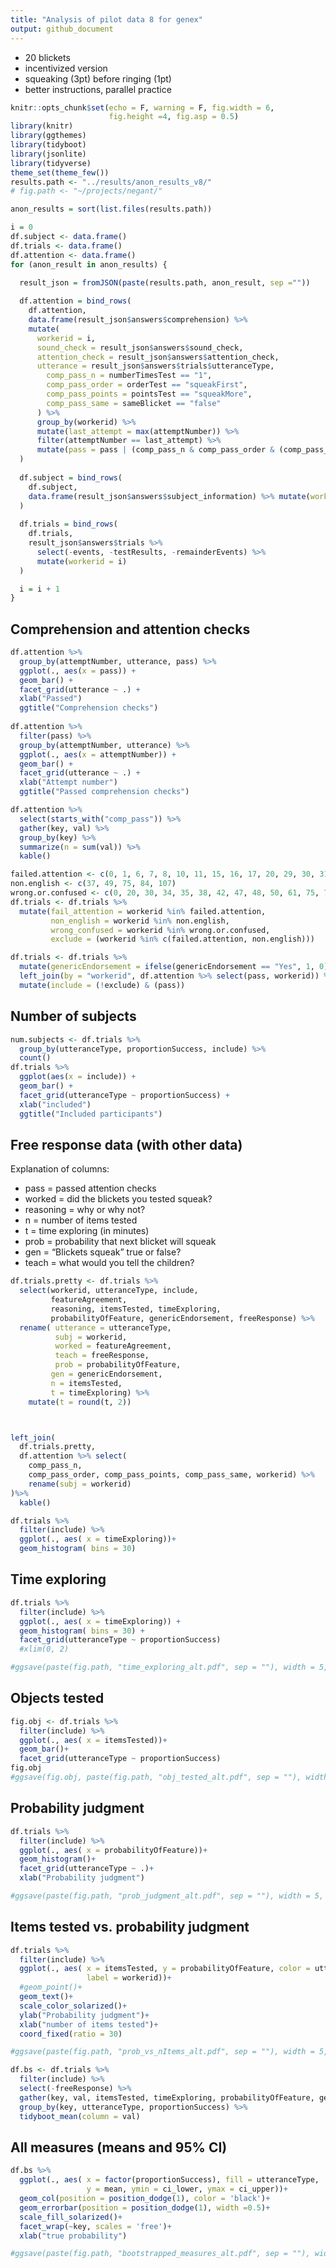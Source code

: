 ```yaml
---
title: "Analysis of pilot data 8 for genex"
output: github_document
---
```


- 20 blickets
- incentivized version
- squeaking (3pt) before ringing (1pt)
- better instructions, parallel practice

```r
knitr::opts_chunk$set(echo = F, warning = F, fig.width = 6,
                      fig.height =4, fig.asp = 0.5)
library(knitr)
library(ggthemes)
library(tidyboot)
library(jsonlite)
library(tidyverse)
theme_set(theme_few())
results.path <- "../results/anon_results_v8/"
# fig.path <- "~/projects/negant/"
```

```r

anon_results = sort(list.files(results.path))

i = 0
df.subject <- data.frame()
df.trials <- data.frame()
df.attention <- data.frame()
for (anon_result in anon_results) {
  
  result_json = fromJSON(paste(results.path, anon_result, sep =""))

  df.attention = bind_rows(
    df.attention, 
    data.frame(result_json$answers$comprehension) %>%
    mutate(
      workerid = i,
      sound_check = result_json$answers$sound_check,
      attention_check = result_json$answers$attention_check,
      utterance = result_json$answers$trials$utteranceType,
        comp_pass_n = numberTimesTest == "1",
        comp_pass_order = orderTest == "squeakFirst",
        comp_pass_points = pointsTest == "squeakMore",
        comp_pass_same = sameBlicket == "false"
      ) %>%
      group_by(workerid) %>%
      mutate(last_attempt = max(attemptNumber)) %>%
      filter(attemptNumber == last_attempt) %>%
      mutate(pass = pass | (comp_pass_n & comp_pass_order & (comp_pass_points | pointsTest == "ringMore") & comp_pass_same))
  )
  
  df.subject = bind_rows(
    df.subject, 
    data.frame(result_json$answers$subject_information) %>% mutate(workerid = i)
  )
  
  df.trials = bind_rows(
    df.trials, 
    result_json$answers$trials %>% 
      select(-events, -testResults, -remainderEvents) %>% 
      mutate(workerid = i)
  )

  i = i + 1
}
```

## Comprehension and attention checks

```r
df.attention %>%
  group_by(attemptNumber, utterance, pass) %>%
  ggplot(., aes(x = pass)) +
  geom_bar() +
  facet_grid(utterance ~ .) +
  xlab("Passed")
  ggtitle("Comprehension checks")
  
df.attention %>%
  filter(pass) %>%
  group_by(attemptNumber, utterance) %>%
  ggplot(., aes(x = attemptNumber)) +
  geom_bar() +
  facet_grid(utterance ~ .) +
  xlab("Attempt number")
  ggtitle("Passed comprehension checks")

df.attention %>%
  select(starts_with("comp_pass")) %>%
  gather(key, val) %>%
  group_by(key) %>%
  summarize(n = sum(val)) %>%
  kable()
```

```r
failed.attention <- c(0, 1, 6, 7, 8, 10, 11, 15, 16, 17, 20, 29, 30, 31, 34, 35, 38, 42, 43, 44, 49, 50, 58, 60, 61, 62, 65, 66, 74, 77, 80, 84, 86, 91, 92, 94, 96, 99, 102, 108, 109, 116, 120, 121, 122, 124, 125)
non.english <- c(37, 49, 75, 84, 107)
wrong.or.confused <- c(0, 20, 30, 34, 35, 38, 42, 47, 48, 50, 61, 75, 78, 84, 86, 90, 92, 99, 107, 124, 125)
df.trials <- df.trials %>%
  mutate(fail_attention = workerid %in% failed.attention,
         non_english = workerid %in% non.english,
         wrong_confused = workerid %in% wrong.or.confused,
         exclude = (workerid %in% c(failed.attention, non.english)))

df.trials <- df.trials %>% 
  mutate(genericEndorsement = ifelse(genericEndorsement == "Yes", 1, 0)) %>%
  left_join(by = "workerid", df.attention %>% select(pass, workerid)) %>%
  mutate(include = (!exclude) & (pass))
```


## Number of subjects

```r
num.subjects <- df.trials %>%
  group_by(utteranceType, proportionSuccess, include) %>%
  count()
df.trials %>%
  ggplot(aes(x = include)) +
  geom_bar() +
  facet_grid(utteranceType ~ proportionSuccess) +
  xlab("included")
  ggtitle("Included participants")
```

## Free response data (with other data)


Explanation of columns:

- pass = passed attention checks
- worked = did the blickets you tested squeak?
- reasoning = why or why not?
- n = number of items tested
- t = time exploring (in minutes)
- prob = probability that next blicket will squeak
- gen = "Blickets squeak" true or false?
- teach = what would you tell the children?

```r
df.trials.pretty <- df.trials %>%
  select(workerid, utteranceType, include, 
         featureAgreement, 
         reasoning, itemsTested, timeExploring,  
         probabilityOfFeature, genericEndorsement, freeResponse) %>%
  rename( utterance = utteranceType,
          subj = workerid,
          worked = featureAgreement,
          teach = freeResponse,
          prob = probabilityOfFeature,
         gen = genericEndorsement,
         n = itemsTested, 
         t = timeExploring) %>%
    mutate(t = round(t, 2))



left_join(
  df.trials.pretty,
  df.attention %>% select(
    comp_pass_n,
    comp_pass_order, comp_pass_points, comp_pass_same, workerid) %>%
    rename(subj = workerid)
)%>%
  kable()

```


```r
df.trials %>%
  filter(include) %>%
  ggplot(., aes( x = timeExploring))+
  geom_histogram( bins = 30)
```

## Time exploring

```r
df.trials %>%
  filter(include) %>%
  ggplot(., aes( x = timeExploring)) +
  geom_histogram( bins = 30) +
  facet_grid(utteranceType ~ proportionSuccess)
  #xlim(0, 2)

#ggsave(paste(fig.path, "time_exploring_alt.pdf", sep = ""), width = 5, height = 3.5)

```

## Objects tested

```r
fig.obj <- df.trials %>%
  filter(include) %>%
  ggplot(., aes( x = itemsTested))+
  geom_bar()+
  facet_grid(utteranceType ~ proportionSuccess)
fig.obj
#ggsave(fig.obj, paste(fig.path, "obj_tested_alt.pdf", sep = ""), width = 5, height = 3.5)
```

## Probability judgment

```r
df.trials %>%
  filter(include) %>%
  ggplot(., aes( x = probabilityOfFeature))+
  geom_histogram()+
  facet_grid(utteranceType ~ .)+
  xlab("Probability judgment")

#ggsave(paste(fig.path, "prob_judgment_alt.pdf", sep = ""), width = 5, height = 3.5)
```

## Items tested vs. probability judgment

```r
df.trials %>%
  filter(include) %>%
  ggplot(., aes( x = itemsTested, y = probabilityOfFeature, color = utteranceType,
                 label = workerid))+
  #geom_point()+
  geom_text()+
  scale_color_solarized()+
  ylab("Probability judgment")+
  xlab("number of items tested")+
  coord_fixed(ratio = 30)

#ggsave(paste(fig.path, "prob_vs_nItems_alt.pdf", sep = ""), width = 5, height = 4)
```

```r
df.bs <- df.trials %>%
  filter(include) %>%
  select(-freeResponse) %>%
  gather(key, val, itemsTested, timeExploring, probabilityOfFeature, genericEndorsement) %>%
  group_by(key, utteranceType, proportionSuccess) %>%
  tidyboot_mean(column = val)
```

## All measures (means and 95% CI)

```r
df.bs %>% 
  ggplot(., aes( x = factor(proportionSuccess), fill = utteranceType,
                 y = mean, ymin = ci_lower, ymax = ci_upper))+
  geom_col(position = position_dodge(1), color = 'black')+
  geom_errorbar(position = position_dodge(1), width =0.5)+
  scale_fill_solarized()+
  facet_wrap(~key, scales = 'free')+
  xlab("true probability")

#ggsave(paste(fig.path, "bootstrapped_measures_alt.pdf", sep = ""), width = 6, height = 4)

```
